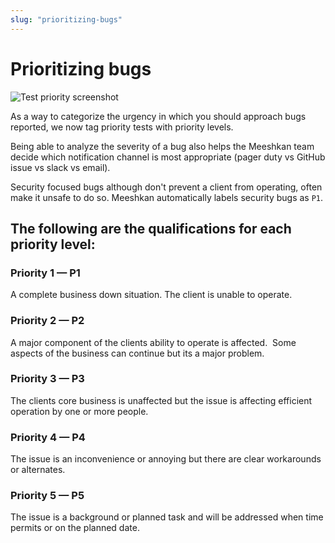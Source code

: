 ```yaml
---
slug: "prioritizing-bugs"
---
```


# Prioritizing bugs

![Test priority screenshot](https://media.graphcms.com/ze5Y1giBRLm8ryBlHIOG)

As a way to categorize the urgency in which you should approach bugs reported, we now tag priority tests with priority levels.

Being able to analyze the severity of a bug also helps the Meeshkan team decide which notification channel is most appropriate (pager duty vs GitHub issue vs slack vs email).

Security focused bugs although don't prevent a client from operating, often make it unsafe to do so. Meeshkan automatically labels security bugs as `P1`.

## The following are the qualifications for each priority level:

### Priority 1 — P1

A complete business down situation. The client is unable to operate.

### Priority 2 — P2

A major component of the clients ability to operate is affected.  Some aspects of the business can continue but its a major problem.

### Priority 3 — P3

The clients core business is unaffected but the issue is affecting efficient operation by one or more people.

### Priority 4 — P4

The issue is an inconvenience or annoying but there are clear workarounds or alternates.

### Priority 5 — P5

The issue is a background or planned task and will be addressed when time permits or on the planned date.
